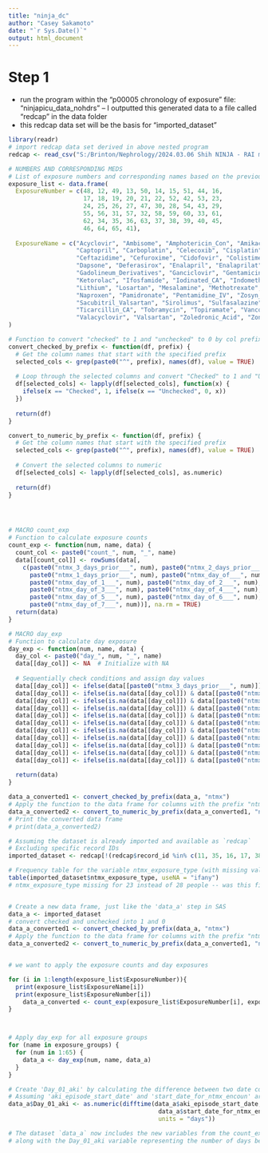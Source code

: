 ```yaml
---
title: "ninja_dc"
author: "Casey Sakamoto"
date: "`r Sys.Date()`"
output: html_document
---
```


# Step 1
- run the program within the "p00005 chronology of exposure" file: "ninjapicu_data_nohdrs" -- I outputted this generated data to a file called "redcap" in the data folder
- this redcap data set will be the basis for "imported_dataset"

```r
library(readr)
# import redcap data set derived in above nested program 
redcap <- read_csv("S:/Brinton/Nephrology/2024.03.06 Shih NINJA - RAI mephrotoxin exposures in ICU and clincal course retrospective cohort/data/redcap.csv")

# NUMBERS AND CORRESPONDING MEDS
# List of exposure numbers and corresponding names based on the previous function calls
exposure_list <- data.frame(
  ExposureNumber = c(48, 12, 49, 13, 50, 14, 15, 51, 44, 16, 
                     17, 18, 19, 20, 21, 22, 52, 42, 53, 23, 
                     24, 25, 26, 27, 47, 30, 28, 54, 43, 29, 
                     55, 56, 31, 57, 32, 58, 59, 60, 33, 61, 
                     62, 34, 35, 36, 63, 37, 38, 39, 40, 45, 
                     46, 64, 65, 41),
  
  ExposureName = c("Acyclovir", "Ambisome", "Amphotericin_Con", "Amikacin", "Aspirin", 
                   "Captopril", "Carboplatin", "Celecoxib", "Cisplatin", "Cefotaxime",
                   "Ceftazidime", "Cefuroxime", "Cidofovir", "Colistimethate", "Cyclosporine", 
                   "Dapsone", "Deferasirox", "Enalapril", "Enalaprilat", "Foscarnet", 
                   "Gadolineum_Derivatives", "Ganciclovir", "Gentamicin", "Ibuprofen", 
                   "Ketorolac", "Ifosfamide", "Iodinated_CA", "Indomethacin", "Lisinopril", 
                   "Lithium", "Losartan", "Mesalamine", "Methotrexate", "Mitomycin", "Nafcillin", 
                   "Naproxen", "Pamidronate", "Pentamidine_IV", "Zosyn_Piperacillin", "Polymyxin_B", 
                   "Sacubitril_Valsartan", "Sirolimus", "Sulfasalazine", "Tacrolimus", "Tenofovir", 
                   "Ticarcillin_CA", "Tobramycin", "Topiramate", "Vancomycin", "Valganciclovir", 
                   "Valacyclovir", "Valsartan", "Zoledronic_Acid", "Zonisamide")
)
```

```r
# Function to convert "checked" to 1 and "unchecked" to 0 by col prefix name
convert_checked_by_prefix <- function(df, prefix) {
  # Get the column names that start with the specified prefix
  selected_cols <- grep(paste0("^", prefix), names(df), value = TRUE)
  
  # Loop through the selected columns and convert "Checked" to 1 and "Unchecked" to 0
  df[selected_cols] <- lapply(df[selected_cols], function(x) {
    ifelse(x == "Checked", 1, ifelse(x == "Unchecked", 0, x))
  })
  
  return(df)
}

convert_to_numeric_by_prefix <- function(df, prefix) {
  # Get the column names that start with the specified prefix
  selected_cols <- grep(paste0("^", prefix), names(df), value = TRUE)
  
  # Convert the selected columns to numeric
  df[selected_cols] <- lapply(df[selected_cols], as.numeric)
  
  return(df)
}




# MACRO count_exp
# Function to calculate exposure counts
count_exp <- function(num, name, data) {
  count_col <- paste0("count_", num, "_", name)
  data[[count_col]] <- rowSums(data[, 
    c(paste0("ntmx_3_days_prior___", num), paste0("ntmx_2_days_prior___", num),
      paste0("ntmx_1_days_prior___", num), paste0("ntmx_day_of___", num),
      paste0("ntmx_day_of_1___", num), paste0("ntmx_day_of_2___", num),
      paste0("ntmx_day_of_3___", num), paste0("ntmx_day_of_4___", num),
      paste0("ntmx_day_of_5___", num), paste0("ntmx_day_of_6___", num),
      paste0("ntmx_day_of_7___", num))], na.rm = TRUE)
  return(data)
}

# MACRO day_exp
# Function to calculate day exposure
day_exp <- function(num, name, data) {
  day_col <- paste0("day_", num, "_", name)
  data[[day_col]] <- NA  # Initialize with NA
  
  # Sequentially check conditions and assign day values
  data[[day_col]] <- ifelse(data[[paste0("ntmx_3_days_prior___", num)]] == 1, -3, data[[day_col]])
  data[[day_col]] <- ifelse(is.na(data[[day_col]]) & data[[paste0("ntmx_2_days_prior___", num)]] == 1, -2, data[[day_col]])
  data[[day_col]] <- ifelse(is.na(data[[day_col]]) & data[[paste0("ntmx_1_days_prior___", num)]] == 1, -1, data[[day_col]])
  data[[day_col]] <- ifelse(is.na(data[[day_col]]) & data[[paste0("ntmx_day_of___", num)]] == 1, 0, data[[day_col]])
  data[[day_col]] <- ifelse(is.na(data[[day_col]]) & data[[paste0("ntmx_day_of_1___", num)]] == 1, 1, data[[day_col]])
  data[[day_col]] <- ifelse(is.na(data[[day_col]]) & data[[paste0("ntmx_day_of_2___", num)]] == 1, 2, data[[day_col]])
  data[[day_col]] <- ifelse(is.na(data[[day_col]]) & data[[paste0("ntmx_day_of_3___", num)]] == 1, 3, data[[day_col]])
  data[[day_col]] <- ifelse(is.na(data[[day_col]]) & data[[paste0("ntmx_day_of_4___", num)]] == 1, 4, data[[day_col]])
  data[[day_col]] <- ifelse(is.na(data[[day_col]]) & data[[paste0("ntmx_day_of_5___", num)]] == 1, 5, data[[day_col]])
  data[[day_col]] <- ifelse(is.na(data[[day_col]]) & data[[paste0("ntmx_day_of_6___", num)]] == 1, 6, data[[day_col]])
  data[[day_col]] <- ifelse(is.na(data[[day_col]]) & data[[paste0("ntmx_day_of_7___", num)]] == 1, 7, data[[day_col]])
  
  return(data)
}


```

```r
data_a_converted1 <- convert_checked_by_prefix(data_a, "ntmx")
# Apply the function to the data frame for columns with the prefix "ntmx"
data_a_converted2 <- convert_to_numeric_by_prefix(data_a_converted1, "ntmx")
# Print the converted data frame
# print(data_a_converted2)

```


```r
# Assuming the dataset is already imported and available as `redcap`
# Excluding specific record IDs
imported_dataset <- redcap[!(redcap$record_id %in% c(11, 35, 16, 17, 38, 48, 44, 58, 74, 18, 46, 70, 26)), ]

# Frequency table for the variable ntmx_exposure_type (with missing values included)
table(imported_dataset$ntmx_exposure_type, useNA = "ifany")
# ntmx_exposure_type missing for 23 instead of 28 people -- was this figured out?


# Create a new data frame, just like the 'data_a' step in SAS
data_a <- imported_dataset
# convert checked and unchecked into 1 and 0
data_a_converted1 <- convert_checked_by_prefix(data_a, "ntmx")
# Apply the function to the data frame for columns with the prefix "ntmx"
data_a_converted2 <- convert_to_numeric_by_prefix(data_a_converted1, "ntmx")


# we want to apply the exposure counts and day exposures

for (i in 1:length(exposure_list$ExposureNumber)){
  print(exposure_list$ExposureName[i])
  print(exposure_list$ExposureNumber[i])
    data_a_converted <- count_exp(exposure_list$ExposureNumber[i], exposure_list$ExposureName[i], data_a_converted2)
}



# Apply day_exp for all exposure groups
for (name in exposure_groups) {
  for (num in 1:65) {
    data_a <- day_exp(num, name, data_a)
  }
}

# Create 'Day_01_aki' by calculating the difference between two date columns
# Assuming 'aki_episode_start_date' and 'start_date_for_ntmx_encoun' are in Date format
data_a$Day_01_aki <- as.numeric(difftime(data_a$aki_episode_start_date, 
                                          data_a$start_date_for_ntmx_encoun, 
                                          units = "days"))

# The dataset `data_a` now includes the new variables from the count_exp and day_exp functions,
# along with the Day_01_aki variable representing the number of days between the two dates.



```
